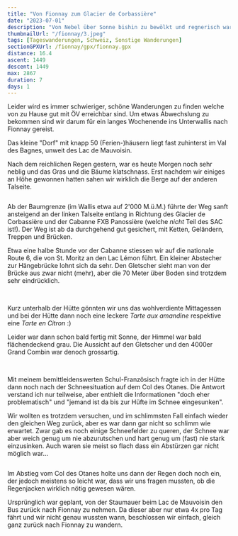 ```yaml
---
title: "Von Fionnay zum Glacier de Corbassière"
date: "2023-07-01"
description: "Von Nebel über Sonne bishin zu bewölkt und regnerisch war alles dabei heute im Wallis!"
thumbnailUrl: "/fionnay/3.jpeg"
tags: [Tageswanderungen, Schweiz, Sonstige Wanderungen]
sectionGPXUrl: /fionnay/gpx/fionnay.gpx
distance: 16.4
ascent: 1449
descent: 1449
max: 2867
duration: 7
days: 1
---
```


Leider wird es immer schwieriger, schöne Wanderungen zu finden welche von zu Hause gut mit ÖV erreichbar sind. Um etwas Abwechslung zu bekommen sind wir darum für ein langes Wochenende ins Unterwallis nach Fionnay gereist.

Das kleine "Dorf" mit knapp 50 (Ferien-)häusern liegt fast zuhinterst im Val des Bagnes, unweit des Lac de Mauvoisin.

Nach dem reichlichen Regen gestern, war es heute Morgen noch sehr neblig und das Gras und die Bäume klatschnass. Erst nachdem wir einiges an Höhe gewonnen hatten sahen wir wirklich die Berge auf der anderen Talseite.

<Img
	imageUrl="/fionnay/3.jpeg"
	description="Nach gut 300Hm sahen wir endlich richtig aus dem Nebel heraus!"
/>

Ab der Baumgrenze (im Wallis etwa auf 2'000 M.ü.M.) führte der Weg sanft ansteigend an der linken Talseite entlang in Richtung des Glacier de Corbassière und der Cabanne FXB Panossière (welche _nicht_ Teil des SAC ist!). Der Weg ist ab da durchgehend gut gesichert, mit Ketten, Geländern, Treppen und Brücken.

Etwa eine halbe Stunde vor der Cabanne stiessen wir auf die nationale Route 6, die von St. Moritz an den Lac Lémon führt. Ein kleiner Abstecher zur Hängebrücke lohnt sich da sehr. Den Gletscher sieht man von der Brücke aus zwar nicht (mehr), aber die 70 Meter über Boden sind trotzdem sehr eindrücklich.

<Img
	imageUrl="/fionnay/4.jpeg"
	description="Gut gesicherter aufstieg richtung Cabanne FXB Panossière"
/>
<Img
	imageUrl="/fionnay/5.jpeg"
	description="Der kurze Abstecher zur Hängebrücke lohnt sich!"
/>

Kurz unterhalb der Hütte gönnten wir uns das wohlverdiente Mittagessen und bei der Hütte dann noch eine leckere _Tarte aux amandine_ respektive eine _Tarte en Citron_ :)

Leider war dann schon bald fertig mit Sonne, der Himmel war bald flächendeckend grau. Die Aussicht auf den Gletscher und den 4000er Grand Combin war denoch grossartig.

<Img imageUrl="/fionnay/6.jpeg" description="Wohlverdientes Mittagessen :)" />
<Img
	imageUrl="/fionnay/7.jpeg"
	description="Aufziehende Wolken über dem Glacier de Corbassière mit dem Grand Combin (4313m) schon in den Wolken"
/>

Mit meinem bemittleidenswerten Schul-Französisch fragte ich in der Hütte dann noch nach der Schneesituation auf dem Col des Otanes. Die Antwort verstand ich nur teilweise, aber enthielt die Informationen "doch eher problematisch" und "jemand ist da bis zur Hüfte im Schnee eingesunken".

Wir wollten es trotzdem versuchen, und im schlimmsten Fall einfach wieder den gleichen Weg zurück, aber es war dann gar nicht so schlimm wie erwartet. Zwar gab es noch einige Schneefelder zu queren, der Schnee war aber weich genug um nie abzurutschen und hart genug um (fast) nie stark einzusinken. Auch waren sie meist so flach dass ein Abstürzen gar nicht möglich war...

<Img
	imageUrl="/fionnay/8.jpeg"
	description="Grössere Schneefelder beim Col des Otanes, Combin de Corbassière in der Ferne"
/>

Im Abstieg vom Col des Otanes holte uns dann der Regen doch noch ein, der jedoch meistens so leicht war, dass wir uns fragen mussten, ob die Regenjacken wirklich nötig gewesen wären.

Ursprünglich war geplant, von der Staumauer beim Lac de Mauvoisin den Bus zurück nach Fionnay zu nehmen. Da dieser aber nur etwa 4x pro Tag fährt und wir nicht genau wussten wann, beschlossen wir einfach, gleich ganz zurück nach Fionnay zu wandern.

<Img
	imageUrl="/fionnay/9.jpeg"
	description="Abstieg richtung Fionnay, kurz darauf begann der Regen"
/>
